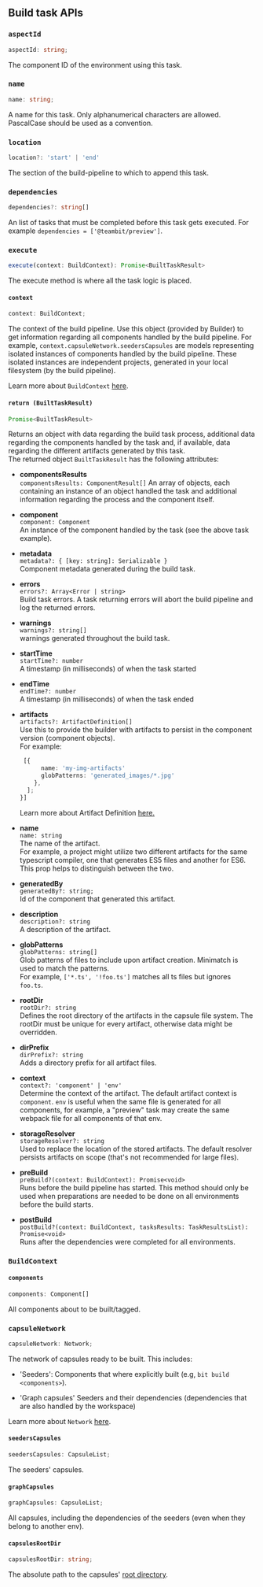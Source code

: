 ## Build task APIs

### `aspectId`

```ts
aspectId: string;
```

The component ID of the environment using this task.

### `name`

```ts
name: string;
```

A name for this task. Only alphanumerical characters are allowed. PascalCase should be used as a convention.

### `location`

```ts
location?: 'start' | 'end'
```

The section of the build-pipeline to which to append this task.

### `dependencies`

```ts
dependencies?: string[]
```

An list of tasks that must be completed before this task gets executed.
For example `dependencies = ['@teambit/preview']`.

### `execute`

```ts
execute(context: BuildContext): Promise<BuiltTaskResult>
```

The execute method is where all the task logic is placed.

#### `context`

```ts
context: BuildContext;
```

The context of the build pipeline. Use this object (provided by Builder) to get information regarding all components handled by the build pipeline.
For example, `context.capsuleNetwork.seedersCapsules` are models representing isolated instances of components handled by the build pipeline. These isolated instances are independent projects, generated in your local filesystem (by the build pipeline).

Learn more about `BuildContext` [here](#build-context-buildcontext).

#### `return (BuiltTaskResult)`

```ts
Promise<BuiltTaskResult>
```

Returns an object with data regarding the build task process, additional data regarding the components handled by the task and, if available, data regarding the different artifacts generated by this task.<br />
The returned object `BuiltTaskResult` has the following attributes:

- **componentsResults**  
  `componentsResults: ComponentResult[]`
  An array of objects, each containing an instance of an object handled the task and additional information regarding the process and the component itself.
- **component**  
  `component: Component`  
  An instance of the component handled by the task (see the above task example).

- **metadata**  
  `metadata?: { [key: string]: Serializable }`  
  Component metadata generated during the build task.

- **errors**  
  `errors?: Array<Error | string>`  
  Build task errors. A task returning errors will abort the build pipeline and log the returned errors.

- **warnings**  
  `warnings?: string[]`  
  warnings generated throughout the build task.

- **startTime**  
  `startTime?: number`  
  A timestamp (in milliseconds) of when the task started

- **endTime**  
  `endTime?: number`  
  A timestamp (in milliseconds) of when the task ended
- **artifacts**  
  `artifacts?: ArtifactDefinition[]`  
  Use this to provide the builder with artifacts to persist in the component version (component objects).  
  For example:

  ```ts
   [{
        name: 'my-img-artifacts'
        globPatterns: 'generated_images/*.jpg'
      },
    ];
  }]
  ```

  Learn more about Artifact Definition [here.](https://bit.dev/teambit/pipelines/builder/~code/artifact/artifact-definition.ts)

- **name**  
  `name: string`  
  The name of the artifact.  
  For example, a project might utilize two different artifacts for the same typescript compiler, one that generates ES5 files and another for ES6. This prop helps to distinguish between the two.
- **generatedBy**  
  `generatedBy?: string;`  
  Id of the component that generated this artifact.

- **description**  
  `description?: string`  
  A description of the artifact.

- **globPatterns**  
  `globPatterns: string[]`  
  Glob patterns of files to include upon artifact creation. Minimatch is used to match the patterns.  
  For example, `['*.ts', '!foo.ts']` matches all ts files but ignores `foo.ts`.

- **rootDir**  
  `rootDir?: string`  
  Defines the root directory of the artifacts in the capsule file system. The rootDir must be unique for every artifact, otherwise data might be overridden.

- **dirPrefix**  
  `dirPrefix?: string`  
  Adds a directory prefix for all artifact files.

- **context**  
  `context?: 'component' | 'env'`  
  Determine the context of the artifact. The default artifact context is `component`. `env` is useful when the same file is generated for all components, for example, a "preview" task may create the same webpack file for all components of that env.

- **storageResolver**  
  `storageResolver?: string`  
  Used to replace the location of the stored artifacts. The default resolver persists artifacts on scope (that's not recommended for large files).

- **preBuild**  
  `preBuild?(context: BuildContext): Promise<void>`  
  Runs before the build pipeline has started. This method should only be used when preparations are needed to be done on all environments before the build starts.

- **postBuild**  
  `postBuild?(context: BuildContext, tasksResults: TaskResultsList): Promise<void>`  
  Runs after the dependencies were completed for all environments.

### `BuildContext`

#### `components`

```ts
components: Component[]
```

All components about to be built/tagged.

### `capsuleNetwork`

```ts
capsuleNetwork: Network;
```

The network of capsules ready to be built. This includes:

- 'Seeders': Components that where explicitly built (e.g, `bit build <components>`).

- 'Graph capsules' Seeders and their dependencies (dependencies that are also handled by the workspace)

Learn more about `Network` [here](https://bit.dev/teambit/component/isolator/~code/network.ts).

#### `seedersCapsules`

```ts
seedersCapsules: CapsuleList;
```

The seeders' capsules.

#### `graphCapsules`

```ts
graphCapsules: CapsuleList;
```

All capsules, including the dependencies of the seeders (even when they belong to another env).

#### `capsulesRootDir`

```ts
capsulesRootDir: string;
```

The absolute path to the capsules' [root directory](capsule#capsule-directory-structure).
